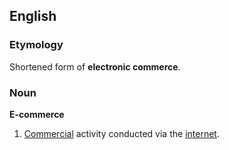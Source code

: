 ==English==
===Etymology===
Shortened form of '''electronic commerce'''.
=== Noun ===
'''E-commerce'''
# [[Commercial]] activity conducted via the [[internet]].


<P>
{{wikipedia}}